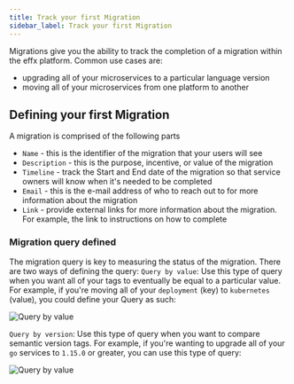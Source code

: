 ```yaml
---
title: Track your first Migration
sidebar_label: Track your first Migration
---
```


Migrations give you the ability to track the completion of a migration within the effx platform.  Common use cases are:
  - upgrading all of your microservices to a particular language version
  - moving all of your microservices from one platform to another

## Defining your first Migration

A migration is comprised of the following parts
- `Name` - this is the identifier of the migration that your users will see
- `Description` - this is the purpose, incentive, or value of the migration
- `Timeline` - track the Start and End date of the migration so that service owners will know when it's needed to be completed
- `Email` - this is the e-mail address of who to reach out to for more information about the migration
- `Link` - provide external links for more information about the migration.  For example, the link to instructions on how to complete

### Migration query defined

The migration query is key to measuring the status of the migration.  There are two ways of defining the query:
`Query by value`: Use this type of query when you want all of your tags to eventually be equal to a particular value.  For example, if you're moving all of your `deployment` (key) to `kubernetes` (value), you could define your Query as such:

![Query by value](/img/migration-kubernetes.png)

`Query by version`: Use this type of query when you want to compare semantic version tags.  For example, if you're wanting to upgrade all of your `go` services to `1.15.0` or greater, you can use this type of query:

![Query by value](/img/migration-go.png) 
